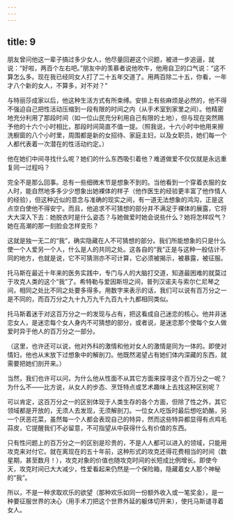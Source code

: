 ```yaml
---
---
---
```

title: 9
---



朋友曾问他这一辈子搞过多少女人，他尽量回避这个问题，被进一步追逼，就说：“好啦，两百个左右吧。”朋友中的羡慕者说他吹牛，他用自卫的口气说：“这不算怎么多。现在我已经同女人打了二十五年交道了。用两百除二十五，你看，一年才八个新的女人，不算多，对不对？”

与特丽莎成家以后，他这种生活方式有所束缚。安排上有些麻烦是必然的，他不得不强迫自己把性活动压缩到一段有限的时间之内（从手术室到家里之间）。他精密地充分利用了那段时间（如一位山民充分利用自己有限的土地），但与现在突然赐予他的十六个小时相比，那段时间简直不值一提。（照我说，十六小时中他用来擦洗橱窗的八个小时里，周围都是新的女招待、家庭主妇，以及女职员，她们每一个人都代表着一次潜在的性活动约定。）

他在她们中间寻找什么呢？她们的什么东西吸引着他？难道做爱不仅仅就是永远重复同一过程吗？

完全不是那么回事。总有一些细微末节是想象不到的。当他看到一个穿着衣服的女人时，能自然地多多少少想象出她裸体的样子（他作医生的经验更丰富了他作情人的经验），但这种近似的意念与准确的现实之间，有一道无法想象的鸿沟，正是这点空白使他不得安宁。而且，他追求不可猜想的部分并不满足于裸体的展露，它将大大深入下去：她脱衣时是什么姿态？与她做爱时她会说些什么？她将怎样叹气？她在高潮的那一刻脸会怎样变形？

这就是独一无二的“我”，确实隐藏在人不可猜想的部分。我们所能想象的只是什么使一个人爱另一个人，什么是人的共同之处。这各自的“我”正是与这种一般估计不同的地方，也就是说，它不可猜测亦不可计算，它必须被揭示，被暴露，被征服。

托马斯在最近十年来的医务实践中，专门与人的大脑打交道，知道最困难的就莫过于攻克人类的这个“我”了。希特勒与爱因斯坦之间，普列汉诺夫与索尔仁尼琴之间，相同之处比不同之处要多得多。用数字来表示的话，我们可以说有百万分之一是不同的，而百万分之九十九万九千九百九十九都相同类似。

托马斯着迷于对这百万分之一的发现与占有，把这看成自己迷恋的核心。他并非迷恋女人，是迷恋每个女人身内不可猜想的部分，或者说，是迷恋那个使每个女人做爱时异于他人的百万分之一部分。

（这里，也许还可以说，他对外科的激情和他对女人的激情是同为一体的。即使对情妇，他也从末放下过想象中的解剖刀。他既然渴望占有她们体内深藏的东西，就需要把她们剖开来。）

当然，我们也许可以问，为什么他从性面不从其它方面来探寻这个百万分之一呢？为什么不——比方说，从女人的步态、烹饪特点或艺术趣味上去找这种区别呢？

可以肯定，这百万分之一的区别体现于人类生存的各个方面，但除了性之外，其它领域都是开放的，无须人去发现，无须解剖刀。一位女人吃饭时最后想吃奶酪，另一个厌恶花菜，虽然每一个人都会表现自己的特异，然而这些特异都显得有点鸡毛蒜皮，它提醒我们不必留意，不可指望从中获得什么有价值的东西。

只有性问题上的百万分之一的区别是珍贵的，不是人人都可以进入的领域，只能用攻克来对付它。就在离现在的五十年前，这种形式的攻克还得花费相当的时间（数星期，甚至数月！），攻克对象的价值也随攻克时间的长短成比例增长。即使今天，攻克时间已大大减少，性爱看起来仍然是一个保险箱，隐藏着女人那个神秘的“我”。

所以，不是一种求取欢乐的欲望（那种欢乐如同一份额外收入或一笔奖金），是一种要征服世界的决心（用手术刀把这个世界外延的躯体切开来），使托马斯谴寻着女人。